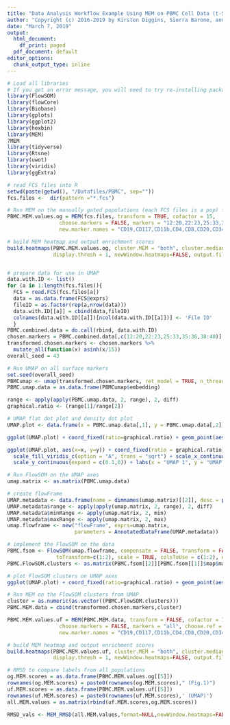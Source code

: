 ---
title: "Data Analysis Workflow Example Using MEM on PBMC Cell Data (t-SNE,UMAP,FlowSOM,MEM,RMSD)"
author: "Copyright (c) 2016-2019 by Kirsten Diggins, Sierra Barone, and Jonathan Irish, All Rights Reserved; see EULA-MEM.text for MEM license information"
date: "March 7, 2019"
output:
  html_document:
    df_print: paged
  pdf_document: default
editor_options:
  chunk_output_type: inline
---
```{r setup, include=FALSE}
# Load all libraries
# If you get an error message, you will need to try re-installing packages
library(FlowSOM)
library(flowCore)
library(Biobase)
library(gplots)
library(ggplot2)
library(hexbin)
library(MEM)
?MEM
library(tidyverse)
library(Rtsne)
library(uwot)
library(viridis)
library(ggExtra)
```

```{r MEM on Fig.1 Data, warning=FALSE}
# read FCS files into R
setwd(paste(getwd(), "/Datafiles/PBMC", sep=""))
fcs.files <-  dir(pattern ="*.fcs")

# Run MEM on the manually gated populations (each FCS files is a pop) from paper
PBMC.MEM.values.og = MEM(fcs.files, transform = TRUE, cofactor = 15, 
                 choose.markers = FALSE, markers = "12:20,22:23,25:33,35:36,38:40", choose.ref = FALSE, zero.ref = FALSE, rename.markers = FALSE,
                 new.marker.names = "CD19,CD117,CD11b,CD4,CD8,CD20,CD34,CD61,CD123,CD45RA,CD45,CD10,CD33,CD11c,CD14,CD69,CD15,CD16,CD44,CD38,CD25,CD3,IgM,HLA-DR,CD56", file.is.clust = TRUE, add.fileID = FALSE, IQR.thresh = NULL)

# build MEM heatmap and output enrichment scores
build.heatmaps(PBMC.MEM.values.og, cluster.MEM = "both", cluster.medians = "none", 
               display.thresh = 1, newWindow.heatmaps=FALSE, output.files = FALSE, labels = TRUE, only.MEMheatmap = FALSE)


# prepare data for use in UMAP
data.with.ID <- list()
for (a in 1:length(fcs.files)){
  FCS = read.FCS(fcs.files[a])
  data = as.data.frame(FCS@exprs)
  fileID = as.factor(rep(a,nrow(data)))
  data.with.ID[[a]] = cbind(data,fileID)
  colnames(data.with.ID[[a]])[ncol(data.with.ID[[a]])] <- 'File ID'
  }
PBMC.combined.data = do.call(rbind, data.with.ID)
chosen.markers = PBMC.combined.data[,c(12:20,22:23,25:33,35:36,38:40)]
transformed.chosen.markers <- chosen.markers %>%
  mutate_all(function(x) asinh(x/15))
overall_seed = 43
```

```{r UMAP}
# Run UMAP on all surface markers
set.seed(overall_seed)
PBMCumap <- umap(transformed.chosen.markers, ret_model = TRUE, n_threads = 1)
PBMC.umap.data = as.data.frame(PBMCumap$embedding)

range <- apply(apply(PBMC.umap.data, 2, range), 2, diff)
graphical.ratio <- (range[1]/range[2])

# UMAP flat dot plot and density dot plot
UMAP.plot <- data.frame(x = PBMC.umap.data[,1], y = PBMC.umap.data[,2])

ggplot(UMAP.plot) + coord_fixed(ratio=graphical.ratio) + geom_point(aes(x=x, y=y), cex = 1) + labs( x = "UMAP 1", y = "UMAP 2", title = "UMAP on cGVHD Patient Data") + theme_bw() + labs(caption = "Data from Digggins et al., Nat Methods 2017, 14: 275-278 \nFlow Repository: FR-FCM-ZY63")

ggplot(UMAP.plot, aes(x=x, y=y)) + coord_fixed(ratio = graphical.ratio)  + geom_bin2d(bins = 128) + 
  scale_fill_viridis_c(option = "A", trans = "sqrt") + scale_x_continuous(expand = c(0.1,0)) + 
  scale_y_continuous(expand = c(0.1,0)) + labs(x = "UMAP 1", y = "UMAP 2",title = "UMAP") + theme_bw() + labs(caption = "Data from Diggins et al., Nat Methods 2017, 14: 275-278 \nFlow Repository: FR-FCM-ZY63")
```


```{r FlowSOM on UMAP}
# Run FlowSOM on the UMAP axes
umap.matrix <- as.matrix(PBMC.umap.data)

# create flowFrame
UMAP.metadata <- data.frame(name = dimnames(umap.matrix)[[2]], desc = paste('UMAP', dimnames(umap.matrix)[[2]]))
UMAP.metadata$range <- apply(apply(umap.matrix, 2, range), 2, diff)
UMAP.metadata$minRange <- apply(umap.matrix, 2, min)
UMAP.metadata$maxRange <- apply(umap.matrix, 2, max)
umap.flowframe <- new("flowFrame", exprs=umap.matrix, 
                      parameters = AnnotatedDataFrame(UMAP.metadata))

# implement the FlowSOM on the data 
PBMC.fsom <- FlowSOM(umap.flowframe, compensate = FALSE, transform = FALSE, 
                toTransform=c(1:2), scale = TRUE, colsToUse = c(1:2), nClus = 35, seed = overall_seed)
PBMC.FlowSOM.clusters <- as.matrix(PBMC.fsom[[2]][PBMC.fsom[[1]]$map$mapping[,1]])

# plot FlowSOM clusters on UMAP axes
ggplot(UMAP.plot) + coord_fixed(ratio=graphical.ratio) + geom_point(aes(x=x, y=y, color=PBMC.FlowSOM.clusters),cex = 1.5) + labs(x = "UMAP 1", y = "UMAP 2",title = "FlowSOM Clustering on UMAP Axes", color = "FlowSOM Cluster") + theme_bw() + labs(caption = "Data from Diggins et al., Nat Methods 2017, 14: 275-278 \nFlow Repository: FR-FCM-ZY63")
```

```{r MEM on UMAP/FlowSOM Clusters}
# Run MEM on the FlowSOM clusters from UMAP
cluster = as.numeric(as.vector((PBMC.FlowSOM.clusters)))
PBMC.MEM.data = cbind(transformed.chosen.markers,cluster)

PBMC.MEM.values.uf = MEM(PBMC.MEM.data, transform = FALSE, cofactor = 15, 
                 choose.markers = FALSE, markers = "all", choose.ref = FALSE, zero.ref = FALSE, rename.markers = FALSE,
                 new.marker.names = "CD19,CD117,CD11b,CD4,CD8,CD20,CD34,CD61,CD123,CD45RA,CD45,CD10,CD33,CD11c,CD14,CD69,CD15,CD16,CD44,CD38,CD25,CD3,IgM,HLA-DR,CD56", file.is.clust = FALSE, add.fileID = FALSE, IQR.thresh = NULL)

# build MEM heatmap and output enrichment scores
build.heatmaps(PBMC.MEM.values.uf, cluster.MEM = "both", cluster.medians = "none", 
               display.thresh = 1, newWindow.heatmaps=FALSE, output.files = FALSE, labels = TRUE, only.MEMheatmap = FALSE)
```


```{r RMSD for All Clusters}
# RMSD to compare labels from all populations
og.MEM.scores = as.data.frame(PBMC.MEM.values.og[[5]])
rownames(og.MEM.scores) = paste0(rownames(og.MEM.scores)," (Fig.1)")
uf.MEM.scores = as.data.frame(PBMC.MEM.values.uf[[5]])
rownames(uf.MEM.scores) = paste0(rownames(uf.MEM.scores),' (UMAP)')
all.MEM.values = as.matrix(rbind(uf.MEM.scores,og.MEM.scores))

RMSD_vals <- MEM_RMSD(all.MEM.values,format=NULL,newWindow.heatmaps=FALSE,output.matrix = FALSE)

```
